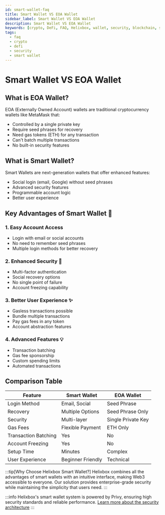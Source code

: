 ```yaml
---
id: smart-wallet-faq
title: Smart Wallet VS EOA Wallet
sidebar_label: Smart Wallet VS EOA Wallet
description: Smart Wallet VS EOA Wallet
keywords: [crypto, DeFi, FAQ, Helixbox, wallet, security, blockchain, smart wallet, multi-chain]
tags:
  - faq
  - crypto
  - defi
  - security
  - smart wallet
---
```

# Smart Wallet VS EOA Wallet

## What is EOA Wallet?

EOA (Externally Owned Account) wallets are traditional cryptocurrency wallets like MetaMask that:
- Controlled by a single private key
- Require seed phrases for recovery
- Need gas tokens (ETH) for any transaction
- Can't batch multiple transactions
- No built-in security features

## What is Smart Wallet?

Smart Wallets are next-generation wallets that offer enhanced features:
- Social login (email, Google) without seed phrases
- Advanced security features
- Programmable account logic
- Better user experience

## Key Advantages of Smart Wallet 🚀

### 1. Easy Account Access
- Login with email or social accounts
- No need to remember seed phrases
- Multiple login methods for better recovery

### 2. Enhanced Security 🔐
- Multi-factor authentication
- Social recovery options
- No single point of failure
- Account freezing capability

### 3. Better User Experience ✨
- Gasless transactions possible
- Bundle multiple transactions
- Pay gas fees in any token
- Account abstraction features

### 4. Advanced Features 💡
- Transaction batching
- Gas fee sponsorship
- Custom spending limits
- Automated transactions

## Comparison Table

| Feature | Smart Wallet | EOA Wallet |
|---------|-------------|------------|
| Login Method | Email, Social | Seed Phrase |
| Recovery | Multiple Options | Seed Phrase Only |
| Security | Multi-layer | Single Private Key |
| Gas Fees | Flexible Payment | ETH Only |
| Transaction Batching | Yes | No |
| Account Freezing | Yes | No |
| Setup Time | Minutes | Complex |
| User Experience | Beginner Friendly | Technical |

:::tip[Why Choose Helixbox Smart Wallet?]
Helixbox combines all the advantages of smart wallets with an intuitive interface, making Web3 accessible to everyone. Our solution provides enterprise-grade security while maintaining the simplicity that users need.
:::

:::info
Helixbox's smart wallet system is powered by Privy, ensuring high security standards and reliable performance. [Learn more about the security architecture](https://docs.privy.io/guide/security/)
::: 